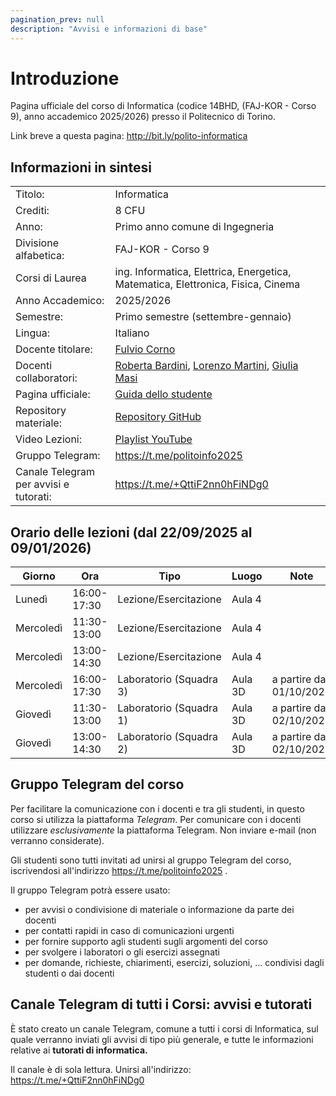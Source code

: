 ```yaml
---
pagination_prev: null
description: "Avvisi e informazioni di base"
---
```


# Introduzione

Pagina ufficiale del corso di Informatica (codice 14BHD, (FAJ-KOR - Corso 9), anno accademico 2025/2026) presso il Politecnico di Torino.

Link breve a questa pagina: http://bit.ly/polito-informatica

## Informazioni in sintesi

|                        |                                                                                                                                          |
|:-----------------------|------------------------------------------------------------------------------------------------------------------------------------------|
| Titolo:                | Informatica                                                                                                                              |
| Crediti:               | 8 CFU                                                                                                                                    |
| Anno:                  | Primo anno comune di Ingegneria                                                                                                          |
| Divisione alfabetica:  | FAJ-KOR - Corso 9                                                                                                                        |
| Corsi di Laurea        | ing. Informatica, Elettrica, Energetica, Matematica, Elettronica, Fisica, Cinema                                                         |
| Anno Accademico:       | 2025/2026                                                                                                                                |
| Semestre:              | Primo semestre (settembre-gennaio)                                                                                                       |
| Lingua:                | Italiano                                                                                                                                 |
| Docente titolare:      | [Fulvio Corno](https://www.polito.it/personale?p=fulvio.corno)                                                                           |
| Docenti collaboratori: | [Roberta Bardini](https://www.polito.it/personale?p=roberta.bardini), [Lorenzo Martini](https://www.polito.it/personale?p=070881), [Giulia Masi](https://www.polito.it/personale?p=giulia.masi) |
| Pagina ufficiale: 	 | [Guida dello studente](https://didattica.polito.it/pls/portal30/gap.pkg_guide.viewGap?p_cod_ins=14BHDNX) |
| Repository materiale:  | [Repository GitHub](https://github.com/polito-informatica)                                                                               |
| Video Lezioni: 	     | [Playlist YouTube](https://youtube.com/playlist?list=PLqRTLlwsxDL_HVS9YifixXFjVmRCiCLh0)                                                  |
| Gruppo Telegram: 	     | https://t.me/politoinfo2025                                                                                                            |
| Canale Telegram per avvisi e tutorati:| https://t.me/+QttiF2nn0hFiNDg0 |

## Orario delle lezioni (dal 22/09/2025 al 09/01/2026)

| Giorno    |Ora |Tipo |Luogo |Note |
|---------- |----|-----|------|----|
| Lunedì    |16:00-17:30 |Lezione/Esercitazione |Aula 4 | |
| Mercoledì |11:30-13:00 |Lezione/Esercitazione |Aula 4 | |
| Mercoledì |13:00-14:30 |Lezione/Esercitazione |Aula 4 | |
| Mercoledì |16:00-17:30 |Laboratorio (Squadra 3) |Aula 3D |a partire dal 01/10/2025 |
| Giovedì   |11:30-13:00 |Laboratorio (Squadra 1) |Aula 3D |a partire dal 02/10/2025 |
| Giovedì   |13:00-14:30 |Laboratorio (Squadra 2) |Aula 3D |a partire dal 02/10/2025 |

## Gruppo Telegram del corso

Per facilitare la comunicazione con i docenti e tra gli studenti, in questo corso si utilizza la piattaforma *Telegram*. 
Per comunicare con i docenti utilizzare *esclusivamente* la piattaforma Telegram. Non inviare e-mail (non verranno considerate).

Gli studenti sono tutti invitati ad unirsi al gruppo Telegram del corso, iscrivendosi all'indirizzo https://t.me/politoinfo2025 .


Il gruppo Telegram potrà essere usato:

- per avvisi o condivisione di materiale o informazione da parte dei docenti
- per contatti rapidi in caso di comunicazioni urgenti
- per fornire supporto agli studenti sugli argomenti del corso
- per svolgere i laboratori o gli esercizi assegnati
- per domande, richieste, chiarimenti, esercizi, soluzioni, ... condivisi dagli studenti o dai docenti

## Canale Telegram di tutti i Corsi: avvisi e tutorati

È stato creato un canale Telegram, comune a tutti i corsi di Informatica, sul quale verranno inviati gli avvisi di tipo più generale, e 
tutte le informazioni relative ai **tutorati di informatica.**

Il canale è di sola lettura. Unirsi all'indirizzo: https://t.me/+QttiF2nn0hFiNDg0

